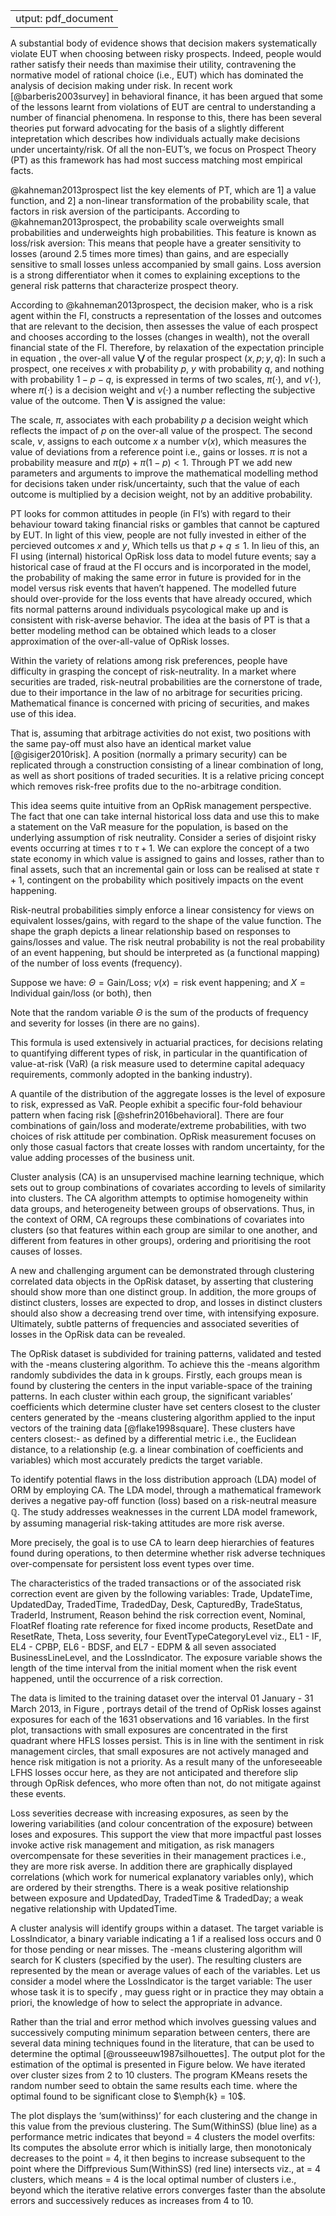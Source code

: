  ---
output: pdf_document
---
\doublespacing

\section{A new class of ORMF models approach}
\label{sec:A new class of ORMF models approach}

A substantial body of evidence shows that decision makers systematically violate EUT when choosing between risky prospects. Indeed, people would rather satisfy their needs than maximise their utility, contravening the normative model of rational choice (i.e., EUT) which has dominated the analysis of decision making under risk. In recent work [@barberis2003survey] in behavioral finance, it has been argued that some of the lessons learnt from violations of EUT are central to understanding a number of financial phenomena. In response to this, there has been several theories put forward advocating for the basis of a slightly different intepretation which describes how individuals actually make decisions under uncertainty/risk. Of all the non-EUT's, we focus on Prospect Theory (PT) as this framework has had most success matching most empirical facts\footnote{OpRisk loss events in FI's are largely due to human failings that are exploitable e.g., fraudulent trading activity, and PT is based on the same behavioural element of how people make financial decisions about prospects}.\medskip 

@kahneman2013prospect list the key elements of PT, which are 1] a value function, and 2] a non-linear transformation of the probability scale, that factors in risk aversion of the participants. According to @kahneman2013prospect, the probability scale overweights small probabilities and underweights high probabilities. This feature is known as loss/risk aversion: This means that people have a greater sensitivity to losses (around 2.5 times more times) than gains, and are especially sensitive to small losses unless accompanied by small gains\footnote{Diminishing marginal utility for gains but opposite for losses.}. Loss aversion is a strong differentiator when it comes to explaining exceptions to the general risk patterns that characterize prospect theory.\medskip

\subsection{Prospect theory}
\label{ssec:Prospect theory}

According to @kahneman2013prospect, the decision maker, who is a risk agent within the FI, constructs a representation of the losses and outcomes that are relevant to the decision, then assesses the value of each prospect and chooses according to the losses (changes in wealth), not the overall financial state of the FI. Therefore, by relaxation of the expectation principle in equation \ref{ssec:Expected utility theory}, the over-all value $\mathbf{\bigvee}$ of the regular prospect $(x,p;y,q)$: In such a prospect, one receives $x$ with probability $p$, $y$ with probability $q$, and nothing with probability $1-p-q$, is expressed in terms of two scales, $\pi(\cdot)$, and $\nu(\cdot)$, where $\pi(\cdot)$ is a decision weight and $\nu(\cdot)$ a number reflecting the subjective value of the outcome. Then $\mathbf{\bigvee}$ is assigned the value:

\begin{equation}\label{eqn2}
\mathbf{\bigvee}=\pi(p)\nu(x)+\pi(q)\nu(y) \qquad\mbox{iff} \qquad p+q \leq 1
\end{equation}

The scale, $\pi$, associates with each probability $p$ a decision weight which reflects the impact of $p$ on the over-all value of the prospect. The second scale, $\nu$, assigns to each outcome $x$ a number $\nu(x)$, which measures the value of deviations from a reference point i.e., gains or losses.  $\pi$ is not a probability measure and $\pi(p) + \pi(1-p) < 1$. Through PT we add new parameters and arguments to improve the mathematical modelling method for decisions taken under risk/uncertainty, such that the value of each outcome is multiplied by a decision weight, not by an additive probability.\medskip

PT looks for common attitudes in people (in FI's) with regard to their behaviour toward taking financial risks or gambles that cannot be captured by EUT. In light of this view, people are not fully invested in either of the percieved outcomes $x$ and $y$, Which tells us that $p+q \leq 1$.  In lieu of this, an FI using (internal) historical OpRisk loss data to model future events; say a historical case of fraud at the FI occurs and is incorporated in the model, the probability of making the same error in future is provided for in the model versus risk events that haven't happened. The modelled future should over-provide for the loss events that have already occured, which fits normal patterns around individuals psycological make up and is consistent with risk-averse behavior. The idea at the basis of PT is that a better modeling method can be obtained which leads to a closer approximation of the over-all-value of OpRisk losses. 

\section{Theoretical investigations for the quantification of modern ORM}

Within the variety of relations among risk preferences, people have difficulty in grasping the concept of risk-neutrality. In a market where securities are traded, risk-neutral probabilities are the cornerstone of trade, due to their importance in the law of no arbitrage for securities pricing. Mathematical finance is concerned with pricing of securities, and makes use of this idea.\medskip

That is, assuming that arbitrage activities do not exist, two positions with the same pay-off must also have an identical market value [@gisiger2010risk]. A position (normally a primary security) can be replicated through a construction consisting of a linear combination of long, as well as short positions of traded securities. It is a relative pricing concept which removes risk-free profits due to the no-arbitrage condition.\medskip

This idea seems quite intuitive from an OpRisk management perspective. The fact that one can take internal historical loss data and use this to make a statement on the \texttt{OpRisk} VaR measure for the population, is based on the underlying assumption of risk neutrality. Consider a series of disjoint risky events occurring at times $\tau$ to $\tau + 1$. We can explore the concept of a two state economy in which value is assigned to gains and losses, rather than to final assets, such that an incremental gain or loss can be realised at state $\tau + 1$, contingent on the probability which positively impacts on the event happening.\medskip

\subsection{Risk-neutral measure $\mathbb{Q}$}

Risk-neutral probabilities simply enforce a linear consistency for views on equivalent losses/gains, with regard to the shape of the value function. The shape the graph depicts a linear relationship based on responses to gains/losses and value. The risk neutral probability is not the real probability of an event happening, but should be interpreted as (a functional mapping) of the number of loss events (frequency).\medskip

Suppose we have: $\Theta = \mbox{Gain/Loss}$; $\nu(x) = \mbox{risk event happening}$; and $X = \mbox{Individual gain/loss (or both)}$, then
\begin{eqnarray}\label{eqn3}
\Theta = &\sum_{i=1}^{n}\mbox{Pr}[\nu (x_{i})]*X_i & \\
 \mbox{where} \nonumber\\
&\sum_{i=1}^{n}\mbox{Pr}[\nu (x_{i})] = 1 &\qquad \mbox{and} \qquad \mbox{Pr}[\nu (x_{i})] \geq 0 \quad \forall i\nonumber
\end{eqnarray}         

Note that the random variable $\Theta$ is the sum of the products of frequency and severity for losses (in \texttt{OpRisk} there are no gains).\medskip

This formula is used extensively in actuarial practices, for decisions relating to quantifying different types of risk, in particular in the quantification of value-at-risk (VaR) (a risk measure used to determine capital adequacy requirements, commonly adopted in the banking industry).\medskip

A quantile of the distribution of the aggregate losses is the level of exposure to risk, expressed as VaR. People exhibit a specific four-fold behaviour pattern when facing risk [@shefrin2016behavioral]. There are four combinations of gain/loss and moderate/extreme probabilities, with two choices of risk attitude per combination. OpRisk measurement focuses on only those casual factors that create losses with random uncertainty, for the value adding processes of the business unit.

\subsection{Cluster analysis}

Cluster analysis (CA) is an unsupervised machine learning technique, which sets out to group combinations of covariates according to levels of similarity into clusters. The CA algorithm attempts to optimise homogeneity within data groups, and heterogeneity between groups of observations. Thus, in the context of ORM, CA regroups these combinations of covariates into clusters (so that features within each group are similar to one another, and different from features in other groups), ordering and prioritising the root causes of losses.\medskip

A new and challenging argument can be demonstrated through clustering correlated data objects in the OpRisk dataset, by asserting that clustering should show more than one distinct group. In addition, the more groups of distinct clusters, losses are expected to drop, and losses in distinct clusters should also show a decreasing trend over time, with intensifying exposure. Ultimately, subtle patterns of frequencies and associated severities of losses in the OpRisk data can be revealed.\medskip  

The OpRisk dataset is subdivided for training patterns, validated and tested with the \emph{k}-means clustering algorithm. To achieve this the \emph{k}-means algorithm randomly subdivides the data in k groups. Firstly, each groups mean is found by clustering the centers in the input variable-space of the training patterns. In each cluster within each group, the significant variables' coefficients which determine cluster have set centers closest to the cluster centers generated by the \emph{k}-means clustering algorithm applied to the input vectors of the training data [@flake1998square]. These clusters  have centers closest:- as defined by a differential metric i.e., the Euclidean distance, to a relationship (e.g. a linear combination of coefficients and variables) which most accurately predicts the target variable.

\subsection{Research Objective 3}

To identify potential flaws in the loss distribution approach (LDA) model of ORM by employing CA. The \textit{classical}  LDA model, through a mathematical framework derives a negative pay-off function (loss) based on a risk-neutral measure $\mathbb{Q}$. The study addresses weaknesses in the current LDA model framework, by assuming managerial risk-taking attitudes are more risk averse.\medskip

More precisely, the goal is to use CA to learn deep hierarchies of features\footnote{A typical approach taken in the literature is to use an unsupervised learning algorithm to train a model of the unlabeled data and then use the results to extract interesting features from the data [@coates2012learning]} found during operations, to then determine whether risk adverse techniques over-compensate for persistent loss event types over time. 

\section{Description of the dataset}

The characteristics of the traded transactions or of the associated risk correction event are given by the following variables: Trade, UpdateTime, UpdatedDay, TradedTime, TradedDay, Desk, CapturedBy, TradeStatus, TraderId, Instrument, Reason behind the risk correction event, Nominal, FloatRef floating rate reference for fixed income products, ResetDate and ResetRate, Theta, Loss severity, four EventTypeCategoryLevel viz., EL1 - IF, EL4 - CPBP, EL6 - BDSF, and EL7 - EDPM  \& all seven associated  BusinessLineLevel, and the LossIndicator. The exposure variable shows the length of the time interval from the initial moment when the risk event happened, until the occurrence of a risk correction.\medskip

The data is limited to the training dataset over the interval 01 January - 31 March 2013, in Figure \ref{Fig4}, portrays detail of the trend of OpRisk losses against exposures for each of the 1631 observations and 16 variables. In the first plot, transactions with small exposures are concentrated in the first quadrant where HFLS losses persist. This is in line with the sentiment in risk management circles, that small exposures are not actively managed and hence risk mitigation is not a priority. As a result many of the unforeseeable LFHS losses occur here, as they are not anticipated and therefore slip through OpRisk defences, who more often than not, do not mitigate against these events.\medskip

Loss severities decrease with increasing exposures, as seen by the lowering variabilities (and colour concentration of the exposure) between loses and exposures. This  support the view that more impactful past losses invoke active risk management and mitigation, as risk managers overcompensate for these severities in their management practices i.e., they are more risk averse. In addition there are graphically displayed correlations (which work for numerical explanatory variables only), which are ordered by their strengths. There is a weak positive relationship between exposure and UpdatedDay, TradedTime \& TradedDay; a weak negative relationship with UpdatedTime.  

\section{Exploratory data analysis}

\begin{figure}
\begin{frame}
      \centering
       \begin{tabular}{cc}
        \textbf{OpRisk loss severities vs exposure} & \textbf{Ordered correlations by strength}\\
        \includegraphics[width=7cm]{Loss_vs_Exposure(1).eps}
         &
         \includegraphics[width=7cm]{CorrPlot.eps}
         \end{tabular}
    \end{frame}
    \caption{Graphically displayed correlations by strength and a plot of OpRisk loss severities vs exposure}
    \label{Fig4}
\end{figure}

\subsection{The estimation of \emph{k}-means clustering algorithm}

A cluster analysis will identify groups within a dataset. The target variable is LossIndicator, a binary variable indicating a $1$ if a realised loss occurs and $0$ for those pending or near misses. The \emph{K}-means clustering algorithm will search for K clusters (specified by the user). The resulting \emph{k} clusters are represented by the mean or average values of each of the variables. Let us consider a model where the LossIndicator is the target variable: The user whose task it is to specify \emph{k}, may guess right or in practice they may obtain a priori, the knowledge of how to select the appropriate \emph{k} in advance.\medskip

Rather than the trial and error method which involves guessing \emph{k} values and successively computing minimum separation between centers, there are several data mining techniques found in the literature, that can be used to determine the optimal \emph{k} [@rousseeuw1987silhouettes]. The output plot for the estimation of the optimal \emph{k} is presented in Figure \ref{Fig5} below. We have iterated over cluster sizes from 2 to 10 clusters. The program KMeans resets the random number seed to obtain the same results each time. where the optimal \emph{k} found to be significant close to $\emph{k} = 10$.\medskip

The plot displays the 'sum(withinss)' for each clustering and the change in this value from the previous clustering. The Sum(WithinSS) (blue line) as a performance metric indicates that beyond \emph{k} = 4 clusters the model overfits: Its computes the absolute error which is initially  large, then monotonicaly decreases to the point \emph{k} = 4, it then begins to increase subsequent to the point where the Diffprevious Sum(WithinSS) (red line) intersects viz., at \emph{k} = 4 clusters, which means \emph{k} = 4 is the local optimal number of clusters i.e., beyond which the iterative relative errors converges faster than the absolute errors and successively reduces as \emph{k} increases from 4 to 10.  

\begin{figure}
\centering
\includegraphics[width=15cm, height=7.5cm]{IterateKmeans.eps}
\caption{Finding the optimal number of \emph{k} groups by the Silhouette Statistic SS: Sum is a  measure to approximate the optimal number of \emph{k} groups by the Silhouette Statistic SS}
\label{IterateKmeans}
\end{figure}

\subsubsection{Rattle program code}

\subsubsection{Results}
\begin{verbatim}
Cluster sizes:

[1] "478 404 570 179"

Data means:

      Trade  UpdatedDay UpdatedTime   TradedDay  TradedTime 
0.762016409 0.448559166 0.486589314 0.487369712 0.601539912 
       Loss    exposure 
0.003232348 0.121083376 

Cluster centers:

      Trade UpdatedDay UpdatedTime TradedDay TradedTime        Loss
1 0.8106844  0.3943515   0.4123358 0.2912134  0.8556825 0.004692829
2 0.8716248  0.4900990   0.5409218 0.7948845  0.8270263 0.002132631
3 0.8378683  0.4493567   0.5264944 0.4160234  0.2165842 0.002308103
4 0.1431301  0.4970205   0.4351758 0.5443203  0.6397973 0.004757466
    exposure
1 0.08060460
2 0.06359981
3 0.07134609
4 0.51729829

Within cluster sum of squares:

[1]  84.88017  89.27845 148.89661  59.37208

Time taken: 1.86 secs

Rattle timestamp: 2018-12-13 07:22:48 User
\end{verbatim}

\begin{sidewaysfigure}
\centering
\includegraphics[width=22.5cm, height=15cm]{CA14MeansPlot.eps}
\caption{A scatterplot matrix for the \emph{k}-means clustering of size 4, and the covariates of frequency loss events consisting of 369 loss event frequencies amounting to R 61 534 745 P\&L severity of loss impact.}
\label{CA14MeansPlot}
\end{sidewaysfigure}

\singlespacing